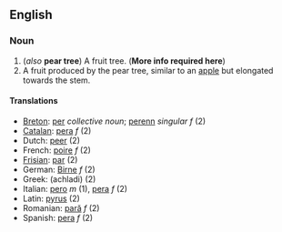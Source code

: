 ==English==
===Noun===
#(''also'' '''pear tree''') A fruit tree.  ('''More info required here''')
#A fruit produced by the pear tree, similar to an [[apple]] but elongated towards the stem.

====Translations====
*[[Breton]]: [[per]] ''collective noun''; [[perenn]] ''singular f'' (2)
*[[Catalan]]: [[pera]] ''f'' (2)
*Dutch: [[peer]] (2)
*French: [[poire]] ''f'' (2)
*[[Frisian]]: [[par]] (2)
*German: [[Birne]] ''f'' (2)
*Greek: [[ ]] (achladi) (2)
*Italian: [[pero]] ''m'' (1), [[pera]] ''f'' (2)
*Latin: [[pyrus]] (2)
*Romanian: [[pară]] ''f'' (2)
*Spanish: [[pera]] ''f'' (2)